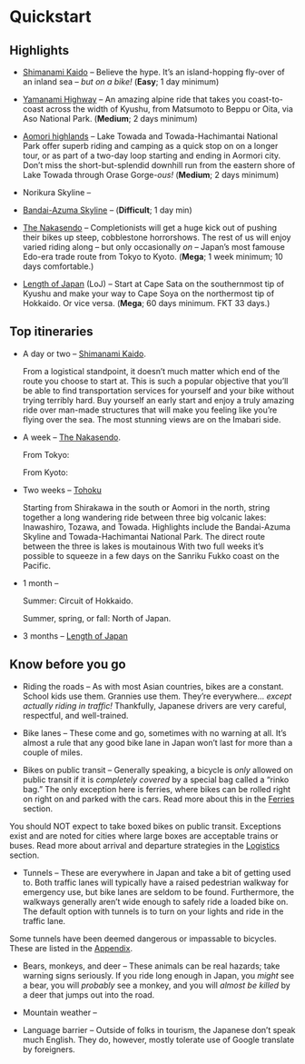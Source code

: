 # Quickstart

##  Highlights

* [Shimanami Kaido](#shimanami-kaido) -- Believe the hype. It's an
  island-hopping fly-over of an inland sea -- *but on a bike!* (**Easy**; 1 day
  minimum)

* [Yamanami Highway](#yamanami-highway) -- An amazing alpine ride that takes you
  coast-to-coast across the width of Kyushu, from Matsumoto to Beppu or Oita,
  via Aso National Park. (**Medium**; 2 days minimum)

* [Aomori highlands](#aomori-highlands) -- Lake Towada and Towada-Hachimantai
  National Park offer superb riding and camping as a quick stop on on a longer
  tour, or as part of a two-day loop starting and ending in Aormori city. Don't
  miss the short-but-splendid downhill run from the eastern shore of Lake Towada
  through Orase Gorge-*ous!* (**Medium**; 2 days minimum)

* Norikura Skyline -- 

* [Bandai-Azuma Skyline](#bandai-azuma-skyline) -- (**Difficult**; 1 day min)

* [The Nakasendo](#the-nakasendo) -- Completionists will get a huge kick out of
  pushing their bikes up steep, cobblestone horrorshows. The rest of us will
  enjoy varied riding along -- but only occasionally *on* -- Japan's most
  famouse Edo-era trade route from Tokyo to Kyoto. (**Mega**; 1 week minimum; 10
  days comfortable.)

* [Length of Japan](#length-of-japan) (LoJ) -- Start at Cape Sata on the
  southernmost tip of Kyushu and make your way to Cape Soya on the northermost
  tip of Hokkaido. Or vice versa. (**Mega**; 60 days minimum. FKT 33 days.)

## Top itineraries

* A day or two -- [Shimanami Kaido](#shimanami-kaido).

  From a logistical standpoint, it doesn't much matter which end of the route
  you choose to start at. This is such a popular objective that you'll be able
  to find transportation services for yourself and your bike without trying
  terribly hard. Buy yourself an early start and enjoy a truly amazing ride over
  man-made structures that will make you feeling like you're flying over the
  sea. The most stunning views are on the Imabari side.

* A week -- [The Nakasendo](#the-nakasendo).

  From Tokyo:

  From Kyoto:

* Two weeks -- [Tohoku](#tohoku)

  Starting from Shirakawa in the south or Aomori in the north, string together a
  long wandering ride between three big volcanic lakes: Inawashiro, Tozawa, and
  Towada. Highlights include the Bandai-Azuma Skyline and Towada-Hachimantai
  National Park. The direct route between the three is lakes is moutainous
  With two full weeks it's possible to squeeze in a few days on
  the Sanriku Fukko coast on the Pacific.

* 1 month -- 

  Summer: Circuit of Hokkaido.

  Summer, spring, or fall: North of Japan.

* 3 months -- [Length of Japan](#length-of-japan)

## Know before you go

* Riding the roads -- As with most Asian countries, bikes are a constant. School
  kids use them. Grannies use them. They're everywhere... *except actually
  riding in traffic!* Thankfully, Japanese drivers are very careful, respectful,
  and well-trained.

* Bike lanes -- These come and go, sometimes with no warning at all. It's almost
  a rule that any good bike lane in Japan won't last for more than a couple of
  miles.

* Bikes on public transit -- Generally speaking, a bicycle is *only* allowed on
  public transit if it is *completely covered* by a special bag called a "rinko
  bag." The only exception here is ferries, where bikes can be rolled right on
  right on and parked with the cars. Read more about this in the [Ferries](#ferries)
  section.

:::{.callout-warning title="Boxes are not 'rinko'"}

You should NOT expect to take boxed bikes on public transit. Exceptions exist
and are noted for cities where large boxes are acceptable trains or buses. Read
more about arrival and departure strategies in the
[Logistics](#arrival-departure) section.

:::

* Tunnels -- These are everywhere in Japan and take a bit of getting used to.
  Both traffic lanes will typically have a raised pedestrian walkway for
  emergency use, but bike lanes are seldom to be found. Furthermore, the
  walkways generally aren't wide enough to safely ride a loaded bike on. The
  default option with tunnels is to turn on your lights and ride in the traffic
  lane.

:::{.callout-important title="Sketchy tunnels"}

Some tunnels have been deemed dangerous or impassable to bicycles. These are
listed in the [Appendix](#sketchy-tunnels).

:::

* Bears, monkeys, and deer -- These animals can be real hazards; take warning
  signs seriously. If you ride long enough in Japan, you *might* see a bear, you
  will *probably* see a monkey, and you will *almost be killed* by a deer that jumps out
  into the road.

* Mountain weather --

* Language barrier -- Outside of folks in tourism, the Japanese don't speak much
  English. They do, however, mostly tolerate use of Google translate by foreigners.

